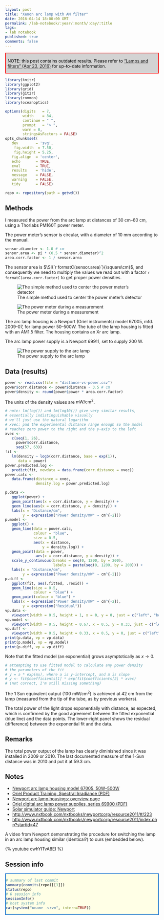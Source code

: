 ```yaml
---
layout: post
title: "Xenon arc lamp with AM filter"
date: 2016-04-14 18:00:00 GMT
permalink: /lab-notebook/:year/:month/:day/:title
tags:
- lab notebook
published: true
comments: false
---
```



<div style="border: 2px solid red; padding-left: 6px; padding-top: 2px; background-color: #D3D3D3; color: black;">
   NOTE: this post contains outdated results. Please refer to ["Lamps and filters" (Apr 23, 2016)]({{ site.url }}/lab-notebook/2016/04/23/lamps-filters) for up-to-date information.
</div>



```r
library(knitr)
library(ggplot2)
library(grid)
library(git2r)
library(common)
library(oceanoptics)
```

```r
options(digits   = 7,
        width    = 84,
        continue = " ",
        prompt   = "> ",
        warn = 0,
        stringsAsFactors = FALSE)
opts_chunk$set(
   dev        = 'svg',
	fig.width  = 7.50,
	fig.height = 5.25,
   fig.align  = 'center',
   echo       = TRUE,
   eval       = TRUE,
   results    = 'hide',
   message    = FALSE,
   warning    = FALSE,
   tidy       = FALSE)
```

```r
repo <- repository(path = getwd())
```


## Methods

I measured the power from the arc lamp at distances of $\SIrange{30}{60}{\cm}$, using a Thorlabs PM160T power meter.


The power meter's sensor is circular, with a diameter of $\SI{10}{\mm}$ according to the manual.


```r
sensor.diameter <- 1.0 # cm
sensor.area <- pi * (0.5 * sensor.diameter)^2
area.corr.factor <- 1 / sensor.area
```

The sensor area is $\SI{`r formatC(sensor.area)`}{\square\cm}$, and consequently we need to multiply the values we read out with a factor `r formatC(area.corr.factor)` to get proper power densities.

![The simple method used to center the power meter's detector]({{site.url}}/lab-notebok/assets/images/lnb-160414/power-meter-positioning.jpg)

![The power meter during a measurement]({{site.url}}/lab-notebook/assets/images/lnb-160414/power-meter-measuring.jpg)


The arc lamp housing is a Newport (Oriel instruments) model 67005, mfd. 2009-07, for lamp power 50--500W.  The tube of the lamp housing is fitted with an AM1.5 filter.
The housing contains an Xr arc lamp.

The arc lamp power supply is a Newport 69911, set to supply $\SI{200}{\watt}$.

![The power supply to the arc lamp]({{site.url}}/lab-notebook/assets/images/lnb-160414/arc-lamp-power-supply.jpg)




## Data (results)

```r
power <- read.csv(file = "distance-vs-power.csv")
power$corr.distance <- power$distance - 3.5 # cm
power$density <- round(power$power * area.corr.factor)
```

The units of the density values are $\si{\milli\watt\per\square\cm}$.

```r
# note: lm(log()) and lm(log10()) give very similar results,
# essentially indistinguishable visually
# we'll just use the natural logarithm
# xvec: pad the experimental distance range enough so the model
# reaches zero power to the right and the y-axis to the left
xvec <-
   c(seq(1, 26),
     power$corr.distance,
     seq(57, 63))
fit <-
   lm(density ~ logb(corr.distance, base = exp(1)),
      data = power)
power.predicted.log <-
   predict(fit, newdata = data.frame(corr.distance = xvec))
power.calc <-
   data.frame(distance = xvec,
              density.log = power.predicted.log)
```


```r
p.data <-
   ggplot(power) +
   geom_point(aes(x = corr.distance, y = density)) +
   geom_line(aes(x = corr.distance, y = density)) +
   labs(x = "Distance/cm",
        y = expression("Power density/mW" ~ cm^{-2}))
p.model <-
   ggplot() +
   geom_line(data = power.calc,
             colour = "blue",
             size = 0.5,
             aes(x = distance,
                 y = density.log)) +
   geom_point(data = power,
              aes(x = corr.distance, y = density)) +
   scale_y_continuous(breaks = seq(0, 1200, by = 200),
                      labels = paste(seq(0, 1200, by = 200))) +
   labs(x = "Distance/cm",
        y = expression("Power density/mW" ~ cm^{-2}))
p.diff <-
   ggplot(fit, aes(.fitted, .resid)) +
   geom_line(size = 0.5,
             colour = "blue") +
   geom_point(colour = "blue") +
   labs(x = expression("Power density/mW" ~ cm^{-2}),
        y = expression("Residual"))
vp.data <-
   viewport(width = 0.5, height = 1, x = 0, y = 0, just = c("left", "bottom"))
vp.model <-
   viewport(width = 0.5, height = 0.67, x = 0.5, y = 0.33, just = c("left", "bottom"))
vp.diff <-
   viewport(width = 0.5, height = 0.33, x = 0.5, y = 0, just = c("left", "bottom"))
print(p.data, vp = vp.data)
print(p.model, vp = vp.model)
print(p.diff, vp = vp.diff)
```

Note that the fitted model (an exponential) grows asymptotically as $x \rightarrow 0$.

```r
# attempting to use fitted model to calculate any power density
# the parameters of the fit
# y = a * exp(mx), where a is y-intercept, and m is slope
# y <- fit$coefficients[1] * exp(fit$coefficients[2] * xvec)
# (not correct, I'm still missing something)
```


The 1 Sun equivalent output ($\SI{100}{\mW\per\square\cm}$) is achieved at $\SI{42}{\cm}$ from the lamp (measured from the tip of the tube, as by previous workers).

The total power of the light drops exponentially with distance, as expected, which is confirmed by the good agreement between the fitted exponential (blue line) and the data points. The lower-right panel shows the residual (difference) between the exponential fit and the data.




## Remarks

The total power output of the lamp has clearly diminished since it was installed in 2009 or 2010. The last documented measure of the 1-Sun distance was in 2010 and put it at $\SI{59.3}{\cm}$.




## Notes

- [Newport arc lamp housing model 67005, 50W--500W](http://search.newport.com/?x1=sku&q1=67005)
- [Oriel Product Training:  Spectral Irradiance (PDF)](http://assets.newport.com/webDocuments-EN/images/Light_Sources.pdf)
- [Newport arc lamp housings: overview page](http://www.newport.com/Research-Arc-Lamp-Housings/379146/1033/info.aspx)
- [Oriel digital arc lamp power supplies, series 69900 (PDF)](http://assets.newport.com/pdfs/e5341.pdf)
- [Solar simulator guide: Newport](http://www.newport.com/Solar-Simulator-Guide/1016231/1033/content.aspx)
- [http://www.nxtbook.com/nxtbooks/newportcorp/resource2011/#/223](http://www.nxtbook.com/nxtbooks/newportcorp/resource2011/#/223)
- [http://www.nxtbook.com/nxtbooks/newportcorp/resource2011/index.php?startid=47](http://www.nxtbook.com/nxtbooks/newportcorp/resource2011/index.php?startid=47)

A video from Newport demonstrating the procedure for switching the lamp in an arc lamp housing similar (identical?) to ours (embedded below).

{% youtube cwhYITvA8EI %}







## Session info

<div style="border: 2px solid #0066CC; padding-left: 0px; padding-top: 0px; background-color:  #ffffe6; color: black;">

```r
# summary of last commit
summary(commits(repo)[[1]])
status(repo)
# R session info
sessionInfo()
# host system info 
cat(system("uname -srvm", intern=TRUE))
```

</div>


